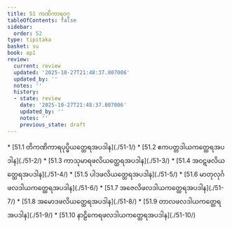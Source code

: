 ```yaml
---
title: 51 ကဏိကာရဝဂ္ဂ
tableOfContents: false
sidebar:
  order: 52
type: tipitaka
basket: su
book: ap1
review:
  current: review
  updated: '2025-10-27T21:48:37.807006'
  updated_by: ''
  notes: ''
  history:
  - state: review
    date: '2025-10-27T21:48:37.807006'
    updated_by: ''
    notes: ''
    previous_state: draft
---
```



<ReviewStatus review={frontmatter.review} showDetails={true} />

<HypothesisAnnotation frontmatter={frontmatter} />

<DynamicBreadcrumb />



<TableOfContents book="ap1" section="51">
* [51.1 တိကဏိကာရပုပ္ဖိယတ္ထေရအပဒါန](./51-1/)
* [51.2 ဧကပတ္တဒါယကတ္ထေရအပဒါန](./51-2/)
* [51.3 ကာသုမာရဖလိယတ္ထေရအပဒါန](./51-3/)
* [51.4 အဝဋဖလိယတ္ထေရအပဒါန](./51-4/)
* [51.5 ပါဒဖလိယတ္ထေရအပဒါန](./51-5/)
* [51.6 မာတုလုင်္ဂဖလဒါယကတ္ထေရအပဒါန](./51-6/)
* [51.7 အဇေလိဖလဒါယကတ္ထေရအပဒါန](./51-7/)
* [51.8 အမောဒဖလိယတ္ထေရအပဒါန](./51-8/)
* [51.9 တာလဖလဒါယကတ္ထေရအပဒါန](./51-9/)
* [51.10 နာဠိကေရဖလဒါယကတ္ထေရအပဒါန](./51-10/)
</TableOfContents>